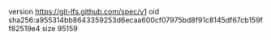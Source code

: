 version https://git-lfs.github.com/spec/v1
oid sha256:a955314bb8643359253d6ecaa600cf07975bd8f91c8145df67cb159ff82519e4
size 95159

